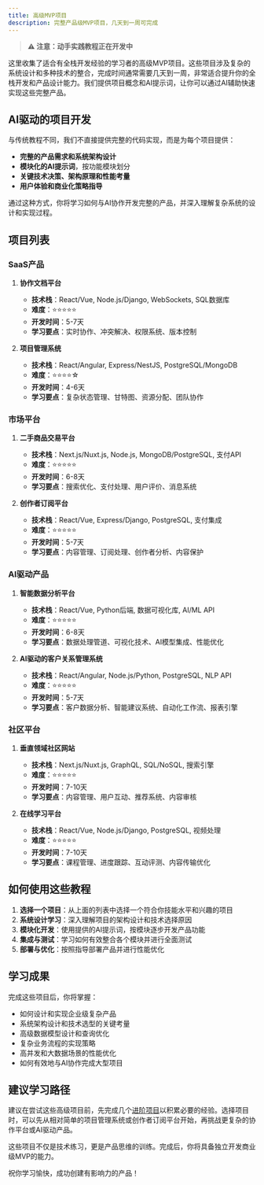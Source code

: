 ```yaml
---
title: 高级MVP项目
description: 完整产品级MVP项目，几天到一周可完成
---
```


> **⚠️ 注意：动手实践教程正在开发中**

这里收集了适合有全栈开发经验的学习者的高级MVP项目。这些项目涉及复杂的系统设计和多种技术的整合，完成时间通常需要几天到一周，非常适合提升你的全栈开发和产品设计能力。我们提供项目概念和AI提示词，让你可以通过AI辅助快速实现这些完整产品。

## AI驱动的项目开发

与传统教程不同，我们不直接提供完整的代码实现，而是为每个项目提供：

- **完整的产品需求和系统架构设计**
- **模块化的AI提示词**，按功能模块划分
- **关键技术决策、架构原理和性能考量**
- **用户体验和商业化策略指导**

通过这种方式，你将学习如何与AI协作开发完整的产品，并深入理解复杂系统的设计和实现过程。

## 项目列表

### SaaS产品

1. **协作文档平台**
   - **技术栈**：React/Vue, Node.js/Django, WebSockets, SQL数据库
   - **难度**：⭐⭐⭐⭐⭐
   - **开发时间**：5-7天
   - **学习要点**：实时协作、冲突解决、权限系统、版本控制

2. **项目管理系统**
   - **技术栈**：React/Angular, Express/NestJS, PostgreSQL/MongoDB
   - **难度**：⭐⭐⭐⭐☆
   - **开发时间**：4-6天
   - **学习要点**：复杂状态管理、甘特图、资源分配、团队协作

### 市场平台

1. **二手商品交易平台**
   - **技术栈**：Next.js/Nuxt.js, Node.js, MongoDB/PostgreSQL, 支付API
   - **难度**：⭐⭐⭐⭐⭐
   - **开发时间**：6-8天
   - **学习要点**：搜索优化、支付处理、用户评价、消息系统

2. **创作者订阅平台**
   - **技术栈**：React/Vue, Express/Django, PostgreSQL, 支付集成
   - **难度**：⭐⭐⭐⭐⭐
   - **开发时间**：5-7天
   - **学习要点**：内容管理、订阅处理、创作者分析、内容保护

### AI驱动产品

1. **智能数据分析平台**
   - **技术栈**：React/Vue, Python后端, 数据可视化库, AI/ML API
   - **难度**：⭐⭐⭐⭐⭐
   - **开发时间**：6-8天
   - **学习要点**：数据处理管道、可视化技术、AI模型集成、性能优化

2. **AI驱动的客户关系管理系统**
   - **技术栈**：React/Angular, Node.js/Python, PostgreSQL, NLP API
   - **难度**：⭐⭐⭐⭐⭐
   - **开发时间**：5-7天
   - **学习要点**：客户数据分析、智能建议系统、自动化工作流、报表引擎

### 社区平台

1. **垂直领域社区网站**
   - **技术栈**：Next.js/Nuxt.js, GraphQL, SQL/NoSQL, 搜索引擎
   - **难度**：⭐⭐⭐⭐⭐
   - **开发时间**：7-10天
   - **学习要点**：内容管理、用户互动、推荐系统、内容审核

2. **在线学习平台**
   - **技术栈**：React/Vue, Node.js/Django, PostgreSQL, 视频处理
   - **难度**：⭐⭐⭐⭐⭐
   - **开发时间**：7-10天
   - **学习要点**：课程管理、进度跟踪、互动评测、内容传输优化

## 如何使用这些教程

1. **选择一个项目**：从上面的列表中选择一个符合你技能水平和兴趣的项目
2. **系统设计学习**：深入理解项目的架构设计和技术选择原因
3. **模块化开发**：使用提供的AI提示词，按模块逐步开发产品功能
4. **集成与测试**：学习如何有效整合各个模块并进行全面测试
5. **部署与优化**：按照指导部署产品并进行性能优化

## 学习成果

完成这些项目后，你将掌握：

- 如何设计和实现企业级复杂产品
- 系统架构设计和技术选型的关键考量
- 高级数据模型设计和查询优化
- 复杂业务流程的实现策略
- 高并发和大数据场景的性能优化
- 如何有效地与AI协作完成大型项目

## 建议学习路径

建议在尝试这些高级项目前，先完成几个[进阶项目](/docs/projects/intermediate)以积累必要的经验。选择项目时，可以先从相对简单的项目管理系统或创作者订阅平台开始，再挑战更复杂的协作平台或AI驱动产品。

这些项目不仅是技术练习，更是产品思维的训练。完成后，你将具备独立开发商业级MVP的能力。

祝你学习愉快，成功创建有影响力的产品！ 